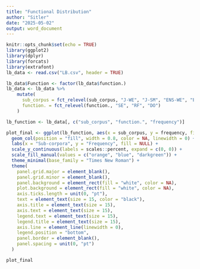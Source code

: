 ```yaml
---
title: "Functional Distribution"
author: "Sitler"
date: "2025-05-02"
output: word_document
---
```


```r
knitr::opts_chunk$set(echo = TRUE)
library(ggplot2)
library(dplyr)
library(forcats)
library(extrafont)
lb_data <- read.csv("LB.csv", header = TRUE)

lb_data$Function <- factor(lb_data$function.)
lb_data <- lb_data %>%
    mutate(
      sub_corpus = fct_relevel(sub_corpus, "J-WE", "J-SM", "ENS-WE", "ENS-SM"),
      function. = fct_relevel(function., "SE", "RF", "DO")
    )

lb_function <- lb_data[, c("sub_corpus", "function.", "frequency")]

```



```r
plot_final <- ggplot(lb_function, aes(x = sub_corpus, y = frequency, fill = function.)) +
  geom_col(position = "fill", width = 0.8, color = NA, linewidth = 0) +
  labs(x = "Sub-corpora", y = "Frequency", fill = NULL) +
  scale_y_continuous(labels = scales::percent, expand = c(0, 0)) +
  scale_fill_manual(values = c("orange", "blue", "darkgreen")) +
  theme_minimal(base_family = "Times New Roman") +
  theme(
    panel.grid.major = element_blank(),
    panel.grid.minor = element_blank(),
    panel.background = element_rect(fill = "white", color = NA),
    plot.background = element_rect(fill = "white", color = NA),
    axis.ticks.length = unit(0, "pt"),
    text = element_text(size = 15, color = "black"),
    axis.title = element_text(size = 15),
    axis.text = element_text(size = 15),
    legend.text = element_text(size = 15),
    legend.title = element_text(size = 15),
    axis.line = element_line(linewidth = 0),
    legend.position = "bottom",
    panel.border = element_blank(),
    panel.spacing = unit(0, "pt")
  )

plot_final



```
